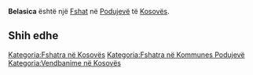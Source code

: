 {{Fshat në Kosovës
 | Emri                = Belasica
| sqi_V_name = Bellasicë
| sqi_V_FULL_NAME_RO = Bellasicë
| sqi_V_FULL_NAME_ND_RO = Bellasice
| sqi_V_SORT_NAME_RG = BELLASICE
| sqi_V_FULL_NAME_RG = Bellasicë
| sqi_V_FULL_NAME_ND_RG = Bellasice
| srp_N_name = Belasica
| srp_N_FULL_NAME_RO = Belasica
| srp_N_FULL_NAME_ND_RO = Belasica
| srp_N_SORT_NAME_RG = BELASICA
| srp_N_FULL_NAME_RG = Belasica
| srp_N_FULL_NAME_ND_RG = Belasica

 | Emri (Rasa dhanore) = 
 | Figura              = 
 | Shteti              = Kosovo
 | Komuna              = Podujevë
 | Kodi postar         = 
 | Sipërfaqja          = 

 | Popullsia           = 

 | Regj. i popullsisë  = 
 | Dend. e popullsisë  = 
 | Faqja zyrtare       = 
 <!--- Koordinatat ----> 
 | Gjerësia            = 43.126111
 | Gjatësia            = 21.005278
 | Lartësia            = 
}}
'''Belasica''' është një [[Fshat]] në [[Podujevë]] të [[Kosovës]].

<!-- == Gjeografia == -->
<!-- == Historia == -->
<!-- == Demografia == -->
== Shih edhe ==
{{Komuna Podujevë}}
{{Kosovo-Administrata-Cung}}

[[Kategoria:Fshatra në Kosovës]]
[[Kategoria:Fshatra në Kommunes Podujevë]]
[[Kategoria:Vendbanime në Kosovës]]